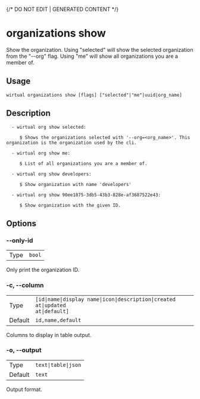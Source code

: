 {/* DO NOT EDIT | GENERATED CONTENT */}

# organizations show

Show the organization. Using "selected" will show the selected organization from the "--org" flag. Using "me" will show all organizations you are a member of.

## Usage

```console
wirtual organizations show [flags] ["selected"|"me"|uuid|org_name]
```

## Description

```console
  - wirtual org show selected:

     $ Shows the organizations selected with '--org=<org_name>'. This organization is the organization used by the cli.

  - wirtual org show me:

     $ List of all organizations you are a member of.

  - wirtual org show developers:

     $ Show organization with name 'developers'

  - wirtual org show 90ee1875-3db5-43b3-828e-af3687522e43:

     $ Show organization with the given ID.
```

## Options

### --only-id

|      |                   |
| ---- | ----------------- |
| Type | <code>bool</code> |

Only print the organization ID.

### -c, --column

|         |                                                                                           |
| ------- | ----------------------------------------------------------------------------------------- |
| Type    | <code>[id\|name\|display name\|icon\|description\|created at\|updated at\|default]</code> |
| Default | <code>id,name,default</code>                                                              |

Columns to display in table output.

### -o, --output

|         |                                |
| ------- | ------------------------------ |
| Type    | <code>text\|table\|json</code> |
| Default | <code>text</code>              |

Output format.

